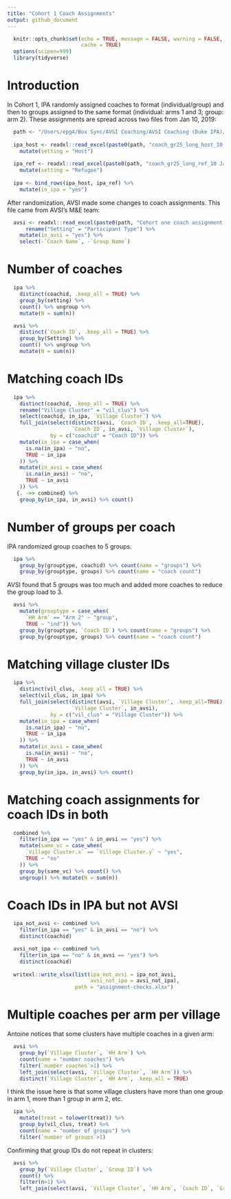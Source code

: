```yaml
---
title: "Cohort 1 Coach Assignments"
output: github_document
---
```


```r
  knitr::opts_chunk$set(echo = TRUE, message = FALSE, warning = FALSE,
                        cache = TRUE)
  options(scipen=999)
  library(tidyverse)
```

# Introduction

In Cohort 1, IPA randomly assigned coaches to format (individual/group) and then to groups assigned to the same format (individual: arms 1 and 3; group: arm 2). These assignments are spread across two files from Jan 10, 2019:

```r
  path <- "/Users/epg4/Box Sync/AVSI Coaching/AVSI Coaching (Duke IPA)/Design/Assignments/"
  
  ipa_host <- readxl::read_excel(paste0(path, "coach_gr25_long_host_10 Jan 2019_sortCoach.xls")) %>%
    mutate(setting = "Host")
  
  ipa_ref <- readxl::read_excel(paste0(path, "coach_gr25_long_ref_10 Jan 2019_sortCoach.xls")) %>%
    mutate(setting = "Refugee")
  
  ipa <- bind_rows(ipa_host, ipa_ref) %>%
    mutate(in_ipa = "yes") 
```

After randomization, AVSI made some changes to coach assignments. This file came from AVSI's M&E team:

```r
  avsi <- readxl::read_excel(paste0(path, "Cohort one coach assignment.xlsx")) %>%
      rename("Setting" = "Participant Type") %>%
    mutate(in_avsi = "yes") %>%
    select(-`Coach Name`, -`Group Name`)
```
# Number of coaches 

```r
  ipa %>%
    distinct(coachid, .keep_all = TRUE) %>%
    group_by(setting) %>% 
    count() %>% ungroup %>%
    mutate(N = sum(n))
```
```r
  avsi %>%
    distinct(`Coach ID`, .keep_all = TRUE) %>%
    group_by(Setting) %>% 
    count() %>% ungroup %>%
    mutate(N = sum(n))
```

# Matching coach IDs

```r
  ipa %>%
    distinct(coachid, .keep_all = TRUE) %>%
    rename("Village Cluster" = "vil_clus") %>%
    select(coachid, in_ipa, `Village Cluster`) %>%
    full_join(select(distinct(avsi, `Coach ID`, .keep_all=TRUE),
                     `Coach ID`, in_avsi, `Village Cluster`), 
              by = c("coachid" = "Coach ID")) %>%
    mutate(in_ipa = case_when(
      is.na(in_ipa) ~ "no",
      TRUE ~ in_ipa
    )) %>%
    mutate(in_avsi = case_when(
      is.na(in_avsi) ~ "no",
      TRUE ~ in_avsi
    )) %>%
   {. ->> combined} %>%
    group_by(in_ipa, in_avsi) %>% count()
```

# Number of groups per coach

IPA randomized group coaches to 5 groups.

```r
  ipa %>%
    group_by(grouptype, coachid) %>% count(name = "groups") %>% 
    group_by(grouptype, groups) %>% count(name = "coach count")
```

AVSI found that 5 groups was too much and added more coaches to reduce the group load to 3.

```r
  avsi %>%
    mutate(grouptype = case_when(
      `HH Arm` == "Arm 2" ~ "group",
      TRUE ~ "ind")) %>%
    group_by(grouptype, `Coach ID`) %>% count(name = "groups") %>% 
    group_by(grouptype, groups) %>% count(name = "coach count")
```

# Matching village cluster IDs

```r
  ipa %>%
    distinct(vil_clus, .keep_all = TRUE) %>%
    select(vil_clus, in_ipa) %>%
    full_join(select(distinct(avsi, `Village Cluster`, .keep_all=TRUE),
                     `Village Cluster`, in_avsi), 
              by = c("vil_clus" = "Village Cluster")) %>%
    mutate(in_ipa = case_when(
      is.na(in_ipa) ~ "no",
      TRUE ~ in_ipa
    )) %>%
    mutate(in_avsi = case_when(
      is.na(in_avsi) ~ "no",
      TRUE ~ in_avsi
    )) %>%
    group_by(in_ipa, in_avsi) %>% count()
```
# Matching coach assignments for coach IDs in both

```r
  combined %>%
    filter(in_ipa == "yes" & in_avsi == "yes") %>%
    mutate(same_vc = case_when(
      `Village Cluster.x` == `Village Cluster.y` ~ "yes",
      TRUE ~ "no"
    )) %>%
    group_by(same_vc) %>% count() %>%
    ungroup() %>% mutate(N = sum(n))
```
# Coach IDs in IPA but not AVSI

```r
  ipa_not_avsi <- combined %>%
    filter(in_ipa == "yes" & in_avsi == "no") %>%
    distinct(coachid) 

  avsi_not_ipa <- combined %>%
    filter(in_ipa == "no" & in_avsi == "yes") %>%
    distinct(coachid) 
  
  writexl::write_xlsx(list(ipa_not_avsi = ipa_not_avsi, 
                           avsi_not_ipa = avsi_not_ipa), 
                      path = "assignment-checks.xlsx")
```

# Multiple coaches per arm per village

Antoine notices that some clusters have multiple coaches in a given arm:

```r
  avsi %>%
    group_by(`Village Cluster`, `HH Arm`) %>%
    count(name = "number coaches") %>%
    filter(`number coaches`>1) %>%
    left_join(select(avsi, `Village Cluster`, `HH Arm`)) %>%
    distinct(`Village Cluster`, `HH Arm`, .keep_all = TRUE)
```

I think the issue here is that some village clusters have more than one group in arm 1, more than 1 group in arm 2, etc.

```r
  ipa %>% 
    mutate(treat = tolower(treat)) %>%
    group_by(vil_clus, treat) %>% 
    count(name = "number of groups") %>% 
    filter(`number of groups`>1)
```

Confirming that group IDs do not repeat in clusters:

```r
  avsi %>%
    group_by(`Village Cluster`, `Group ID`) %>%
    count() %>%
    filter(n>1) %>%
    left_join(select(avsi, `Village Cluster`, `HH Arm`, `Coach ID`, `Group ID`))
```
